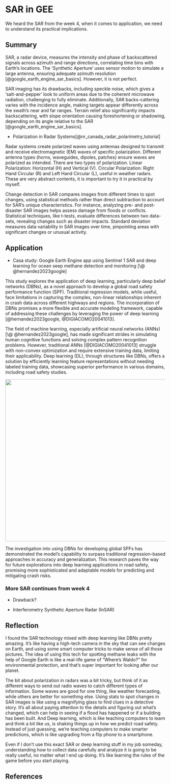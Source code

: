 # SAR in GEE {.unnumbered}

We heard the SAR from the week 4, when it comes to application, we need to understand its practical implications.

## Summary

SAR, a radar device, measures the intensity and phase of backscattered signals across azimuth and range directions, correlating time bins with Earth's locations. The 'Synthetic Aperture' uses sensor motion to simulate a large antenna, ensuring adequate azimuth resolution [@google_earth_engine_sar_basics]. However, it is not perfect.

SAR imaging has its drawbacks, including speckle noise, which gives a 'salt-and-pepper' look to uniform areas due to the coherent microwave radiation, challenging to fully eliminate. Additionally, SAR backs-cattering varies with the incidence angle, making targets appear differently across the swath's near and far ranges. Terrain relief also significantly impacts backscattering, with slope orientation causing foreshortening or shadowing, depending on its angle relative to the SAR [@google_earth_engine_sar_basics].

-   Polarization in Radar Systems[@nr_canada_radar_polarimetry_tutorial]

Radar systems create polarized waves using antennas designed to transmit and receive electromagnetic (EM) waves of specific polarization. Different antenna types (horns, waveguides, dipoles, patches) ensure waves are polarized as intended. There are two types of polarization. Linear Polarization: Horizontal (H) and Vertical (V). Circular Polarization: Right Hand Circular (R) and Left Hand Circular (L), useful in weather radars. These are very abstract contents, it is important to try it in practical by myself.

Change detection in SAR compares images from different times to spot changes, using statistical methods rather than direct subtraction to account for SAR's unique characteristics. For instance, analyzing pre- and post-disaster SAR images helps assess damage from floods or conflicts. Statistical techniques, like t-tests, evaluate differences between two data-sets, revealing changes such as disaster impacts. Standard deviation measures data variability in SAR images over time, pinpointing areas with significant changes or unusual activity.

## Application

-   Casa study: Google Earth Engine app using Sentinel 1 SAR and deep learning for ocean seep methane detection and monitoring [\@ @hernandez2023google]

This study explores the application of deep learning, particularly deep belief networks (DBNs), as a novel approach to develop a global road safety performance function (SPF). Traditional regression models, while useful, face limitations in capturing the complex, non-linear relationships inherent in crash data across different highways and regions. The incorporation of DBNs promises a more flexible and accurate modeling framework, capable of addressing these challenges by leveraging the power of deep learning [@hernandez2023google, @DIGIACOMO20041013].

The field of machine learning, especially artificial neural networks (ANNs) [\@ @hernandez2023google], has made significant strides in simulating human cognitive functions and solving complex pattern recognition problems. However, traditional ANNs [@DIGIACOMO20041013] struggle with non-convex optimization and require extensive training data, limiting their applicability. Deep learning (DL), through structures like DBNs, offers a solution by efficiently learning feature representations without needing labeled training data, showcasing superior performance in various domains, including road safety studies.

![](asset/screenshot/week009/prediction.png){width="509"}

The investigation into using DBNs for developing global SPFs has demonstrated the model's capability to surpass traditional regression-based approaches in accuracy and generalization. This research paves the way for future explorations into deep learning applications in road safety, promising more sophisticated and adaptable models for predicting and mitigating crash risks.

### More SAR continues from week 4

-   Drawback?

-   Interferometry Synthetic Aperture Radar (InSAR)

## Reflection

I found the SAR technology mixed with deep learning like DBNs pretty amazing. It's like having a high-tech camera in the sky that can see changes on Earth, and using some smart computer tricks to make sense of all those pictures. The idea of using this tech for spotting methane leaks with the help of Google Earth is like a real-life game of "Where's Waldo?" for environmental protection, and that's super important for looking after our planet.

The bit about polarization in radars was a bit tricky, but think of it as different ways to send out radio waves to catch different types of information. Some waves are good for one thing, like weather forecasting, while others are better for something else. Using stats to spot changes in SAR images is like using a magnifying glass to find clues in a detective story. It's all about paying attention to the details and figuring out what's changed, which can help in seeing if a flood has happened or if a building has been built. And Deep learning, which is like teaching computers to learn and think a bit like us, is shaking things up in how we predict road safety. Instead of just guessing, we're teaching computers to make smarter predictions, which is like upgrading from a flip phone to a smartphone.

Even if I don't use this exact SAR or deep learning stuff in my job someday, understanding how to collect data carefully and analyze it is going to be really useful, no matter what I end up doing. It's like learning the rules of the game before you start playing.

## **References**

